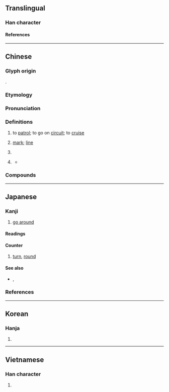 {{also|廵}}
{{character info}}
{{character info|0x2F881}}
==Translingual==
{{Han stroke|Mainland China and Japan<br>[[File:巡 - U+05DE1 - KanjiVG stroke order.svg]]}}

===Han character===
{{Han char|rn=47|rad=巛|as=03|sn=6 (Mainland China, Japan), 7 (Hong Kong)|four=32303|canj=YVVV|ids=⿺辶巛}}

====References====
{{Han ref|kx=0324.110|dkj=08680|dj=0624.170|hdz=63817.090|uh=5DE1|ud=24033|bh=A8B5|bd=43189}}
{{Han ref|uh=2F881}}

----

==Chinese==
{{zh-forms|alt=廵}}

===Glyph origin===
{{Han etym}}
{{Han compound|辵|川|ls=psc|c1=s|c2=p|t1=walk}}.

===Etymology===
{{rfe|zh}}

===Pronunciation===
{{zh-pron
|m=xún
|m-s=xun2
|c=ceon4
|c-t=tun3
|g=xyn4
|h=pfs=sùn;gd=sun2
|j=xyng1
|mb=sě̤ng
|md=sùng
|mn=sûn
|mn-t=sung5
|w=3xxin,3xxyn
|x=sen2
|mc=y
|oc=y
|cat=v,mn:n,cls
}}

===Definitions===
{{zh-hanzi}}

# to [[patrol]]; to go on [[circuit]]; to [[cruise]]
# {{lb|zh|Hokkien}} [[mark]]; [[line]]
# {{zh-classifier|[[round]]s of [[drink]]s during a [[banquet]]}}
# {{lb|zh|Hokkien}} {{zh-classifier|[[line]]s}}
#* {{zh-x|無情 的 皺痕\皺{liâu}紋{hûn}　一 巡 又 一 巡　歲月 染{ní} 成{sêng} 白雪{soat} 的 頭毛||TW|ref='''2017''', {{lang|zh|陳雷}}, lyrics by {{lang|zh|郭之儀}}, [https://www.youtube.com/watch?v=xIfVkYx75EI {{lang|zh|媽媽的皺紋}}]}}

===Compounds===
{{zh-der|大巡行|古蹟巡禮|分巡|徼巡|三巡|代天巡狩|南巡|出巡|搠筆巡街|當直巡邏|當巡|海上巡邏|梭巡|巡撫|巡查|巡綽|巡更|巡訪|巡禮|巡迴審判|酒過三巡|巡洋艦|巡邊員|巡航|巡防營|警巡|巡逴|巡視|巡防艦|巡察|巡軍|巡警|巡風|巡捕房|巡防|巡狩|巡靖|巡哨|巡遊|巡商|巡指間|巡鋪|巡守|巡邏艇|巡捕|巡按使|巡診|巡迴劇團|逡巡|巡迴學校|巡邏箱|巡邏|巡迴公演|巡迴|巡行|巡緝|巡檢|巡杯|巡弋飛彈|巡弋|巡幸|巡官|巡夜|巡堂|巡問|巡佐|軍巡鋪|巡兵|巡迴大使|巡按|巡店|巡巡}}

----

==Japanese==
{{ja-kanji forms-IVS
|vs1=01
|vs2=03
|col-vs1=aj
|col-vs2=hdmj
|pic-vs1=U5de1-kyu.svg
|ref={{R:Kanjipedia|0003246000}}
}}

===Kanji===
{{ja-kanji|grade=c|rs=巛04}}

# [[go around]]

====Readings====
{{ja-readings
|goon=じゅん
|kanon=しゅん
|kun=めぐ-る, めぐ-り
|nanori=みつ, ゆき
}}

====Counter====
{{ja-pos|counter|じゅん}}

# [[turn]], [[round]]

====See also====
* {{ja-r|周|しゅう}}, {{ja-r|回り|まわり}}

===References===
<references/>

----

==Korean==

===Hanja===
{{ko-hanja|hangeul=순|rv=sun|mr=sun}}

# {{rfdef|ko|sort=巛04}}

----

==Vietnamese==

===Han character===
{{vi-readings|reading=tuần|rs=巛04}}

# {{rfdef|vi}}